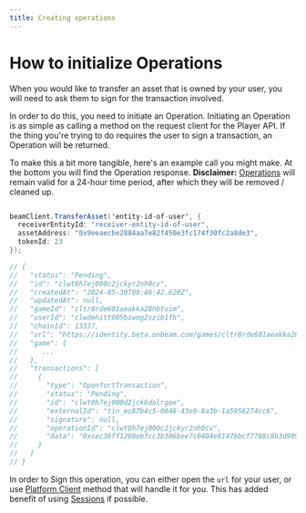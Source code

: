 ```yaml
---
title: Creating operations
---
```


# How to initialize Operations

When you would like to transfer an asset that is owned by your user, you will need to ask them to sign for the transaction involved.

In order to do this, you need to initiate an Operation. Initiating an Operation is as simple as calling a method on the request client for the Player API. If the thing you're trying to do requires the user to sign a transaction, an Operation will be returned.

To make this a bit more tangible, here's an example call you might make. At the bottom you will find the Operation response.
**Disclaimer:** [Operations](introduction) will remain valid for a 24-hour time period, after which they will be removed / cleaned up.


```csharp

beamClient.TransferAsset('entity-id-of-user', {
  receiverEntityId: "receiver-entity-id-of-user",
  assetAddress: "0x9eeaecbe2884aa7e82f450e3fc174f30fc2a8de3",
  tokenId: 23
});

// {
//   "status": "Pending",
//   "id": "clwt0h7ej000c2jckyr2nh0cv",
//   "createdAt": "2024-05-30T08:46:42.620Z",
//   "updatedAt": null,
//   "gameId": "cltr8rde601aeakka28hbtuim",
//   "userId": "clwdehitt005biwog2szib1fh",
//   "chainId": 13337,
//   "url": "https://identity.beta.onbeam.com/games/cltr8rde601aeakka28hbtuim/operation/clwt0h7ej000c2jckyr2nh0cv/confirm",
//   "game": {
//      ...
//   },
//   "transactions": [
//     {
//       "type": "OpenfortTransaction",
//       "status": "Pending",
//       "id": "clwt0h7ej000d2jck6dolrgoe",
//       "externalId": "tin_ec87b4c5-0646-43e9-8a3b-1a5956274cc6",
//       "signature": null,
//       "operationId": "clwt0h7ej000c2jckyr2nh0cv",
//       "data": "0xcec36ff1260ebfcc3b306bee7c0404e9147bbcf7788c8b3d989dd757b5bbc3d7"
//     }
//   ]
// }

```

In order to Sign this operation, you can either open the `url` for your user, or use [Platform Client](../../platform-clients/introduction) method that will handle it for you. This has added benefit of using [Sessions](../sessions/introduction) if possible.
